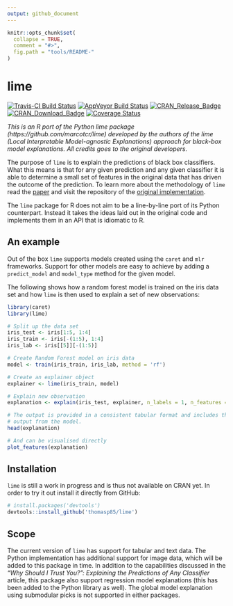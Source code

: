 ```yaml
---
output: github_document
---
```


<!-- README.md is generated from README.Rmd. Please edit that file -->

```r
knitr::opts_chunk$set(
  collapse = TRUE,
  comment = "#>",
  fig.path = "tools/README-"
)
```

# lime
[![Travis-CI Build Status](https://travis-ci.org/thomasp85/lime.svg?branch=master)](https://travis-ci.org/thomasp85/lime)
[![AppVeyor Build Status](https://ci.appveyor.com/api/projects/status/github/thomasp85/lime?branch=master&svg=true)](https://ci.appveyor.com/project/thomasp85/lime)
[![CRAN_Release_Badge](http://www.r-pkg.org/badges/version-ago/lime)](https://CRAN.R-project.org/package=lime)
[![CRAN_Download_Badge](http://cranlogs.r-pkg.org/badges/lime)](https://CRAN.R-project.org/package=lime)
[![Coverage Status](https://img.shields.io/codecov/c/github/thomasp85/lime/master.svg)](https://codecov.io/github/thomasp85/lime?branch=master)

*This is an R port of the Python lime package (https://github.com/marcotcr/lime)
developed by the authors of the lime (Local Interpretable Model-agnostic 
Explanations) approach for black-box model explanations. All credits goes to the
original developers.*

The purpose of `lime` is to explain the predictions of black box classifiers. 
What this means is that for any given prediction and any given classifier it is
able to determine a small set of features in the original data that has driven
the outcome of the prediction. To learn more about the methodology of `lime` 
read the [paper](https://arxiv.org/abs/1602.04938) and visit the repository of
the [original implementation](https://github.com/marcotcr/lime).

The `lime` package for R does not aim to be a line-by-line port of its Python
counterpart. Instead it takes the ideas laid out in the original code and 
implements them in an API that is idiomatic to R.

## An example
Out of the box `lime` supports models created using the `caret` and `mlr` 
frameworks. Support for other models are easy to achieve by adding a 
`predict_model` and `model_type` method for the given model.

The following shows how a random forest model is trained on the iris data set 
and how `lime` is then used to explain a set of new observations:

```r
library(caret)
library(lime)

# Split up the data set
iris_test <- iris[1:5, 1:4]
iris_train <- iris[-(1:5), 1:4]
iris_lab <- iris[[5]][-(1:5)]

# Create Random Forest model on iris data
model <- train(iris_train, iris_lab, method = 'rf')

# Create an explainer object
explainer <- lime(iris_train, model)

# Explain new observation
explanation <- explain(iris_test, explainer, n_labels = 1, n_features = 2)

# The output is provided in a consistent tabular format and includes the
# output from the model.
head(explanation)

# And can be visualised directly
plot_features(explanation)
```

## Installation
`lime` is still a work in progress and is thus not available on CRAN yet. In 
order to try it out install it directly from GitHub:

```r
# install.packages('devtools')
devtools::install_github('thomasp85/lime')
```

## Scope
The current version of `lime` has support for tabular and text data. The Python
implementation has additional support for image data, which will be added to 
this package in time. In addition to the capabilities discussed in the 
*"Why Should I Trust You?": Explaining the Predictions of Any Classifier* 
article, this package also support regression model explanations (this has been
added to the Python library as well). The global model explanation using 
submodular picks is not supported in either packages.

